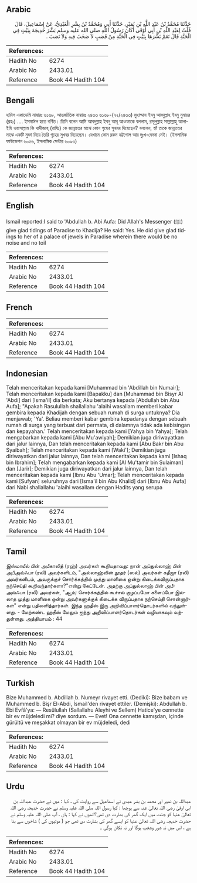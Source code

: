 ## Arabic


<div dir="rtl" lang="ar" style={{fontSize:'larger',backgroundColor:'#f8f9fa',padding:20}}>
حَدَّثَنَا مُحَمَّدُ بْنُ عَبْدِ اللَّهِ بْنِ نُمَيْرٍ، حَدَّثَنَا أَبِي وَمُحَمَّدُ بْنُ بِشْرٍ الْعَبْدِيُّ، عَنْ إِسْمَاعِيلَ، قَالَ قُلْتُ لِعَبْدِ اللَّهِ بْنِ أَبِي أَوْفَى أَكَانَ رَسُولُ اللَّهِ صلى الله عليه وسلم بَشَّرَ خَدِيجَةَ بِبَيْتٍ فِي الْجَنَّةِ قَالَ نَعَمْ بَشَّرَهَا بِبَيْتٍ فِي الْجَنَّةِ مِنْ قَصَبٍ لاَ صَخَبَ فِيهِ وَلاَ نَصَبَ ‏.‏
</div>
<div style={{backgroundColor:'#f8f9fa',padding:20, marginBottom: 10}}><table> <thead> <tr> <th>References:</th> <th></th> </tr> </thead> <tbody><tr><td>Hadith No</td><td>6274</td></tr><tr><td>Arabic No</td><td>2433.01</td></tr><tr><td>Reference</td><td>Book 44 Hadith 104</td></tr></tbody></table></div>

## Bengali


<div dir="ltr" lang="bn" style={{fontSize:'larger',backgroundColor:'#f8f9fa',padding:20}}>
হাদিস একাডেমি নাম্বারঃ ৬১৬৮, আন্তর্জাতিক নাম্বারঃ ২৪৩৩ ৬১৬৮-(৭২/২৪৩৩) মুহাম্মাদ ইবনু আবদুল্লাহ ইবনু নুমায়র (রহঃ) .... ইসমাঈল হতে বর্ণিত। তিনি বলেন আমি আবদুল্লাহ ইবনু আবূ আওফাকে বললাম, রসূলুল্লাহ সাল্লাল্লাহু আলাইহি ওয়াসাল্লাম কি খাদীজাহ্ (রাযিঃ) কে জান্নাতের মাঝে কোন গৃহের সুখবর দিয়েছেন? বললেন, হ্যাঁ তাকে জান্নাতের মাঝে একটি মুক্তা দিয়ে তৈরি গৃহের সুখবর দিয়েছেন। যেখানে কোন রকম হট্টগোল আর দুঃখ-বেদনা নেই। (ইসলামিক ফাউন্ডেশন ৬০৫৬, ইসলামিক সেন্টার ৬০৯৩)
</div>
<div style={{backgroundColor:'#f8f9fa',padding:20, marginBottom: 10}}><table> <thead> <tr> <th>References:</th> <th></th> </tr> </thead> <tbody><tr><td>Hadith No</td><td>6274</td></tr><tr><td>Arabic No</td><td>2433.01</td></tr><tr><td>Reference</td><td>Book 44 Hadith 104</td></tr></tbody></table></div>

## English


<div dir="ltr" lang="en" style={{fontSize:'larger',backgroundColor:'#f8f9fa',padding:20}}>
Ismail reported:I said to 'Abdullah b. Abi Aufa: Did Allah's Messenger (ﷺ) give glad tidings of Paradise to Khadija? He said: Yes. He did give glad tidings to her of a palace of jewels in Paradise wherein there would be no noise and no toil
</div>
<div style={{backgroundColor:'#f8f9fa',padding:20, marginBottom: 10}}><table> <thead> <tr> <th>References:</th> <th></th> </tr> </thead> <tbody><tr><td>Hadith No</td><td>6274</td></tr><tr><td>Arabic No</td><td>2433.01</td></tr><tr><td>Reference</td><td>Book 44 Hadith 104</td></tr></tbody></table></div>

## French


<div dir="ltr" lang="fr" style={{fontSize:'larger',backgroundColor:'#f8f9fa',padding:20}}>

</div>
<div style={{backgroundColor:'#f8f9fa',padding:20, marginBottom: 10}}><table> <thead> <tr> <th>References:</th> <th></th> </tr> </thead> <tbody><tr><td>Hadith No</td><td>6274</td></tr><tr><td>Arabic No</td><td>2433.01</td></tr><tr><td>Reference</td><td>Book 44 Hadith 104</td></tr></tbody></table></div>

## Indonesian


<div dir="ltr" lang="id" style={{fontSize:'larger',backgroundColor:'#f8f9fa',padding:20}}>
Telah menceritakan kepada kami [Muhammad bin 'Abdillah bin Numair]; Telah menceritakan kepada kami [Bapakku] dan [Muhammad bin Bisyr Al 'Abdi] dari [Isma'il] dia berkata; Aku bertanya kepada [Abdullah bin Abu Aufa]; "Apakah Rasulullah shallallahu 'alaihi wasallam memberi kabar gembira kepada Khadijah dengan sebuah rumah di surga untuknya? Dia menjawab; 'Ya'. Beliau memberi kabar gembira kepadanya dengan sebuah rumah di surga yang terbuat dari permata, di dalamnya tidak ada kebisingan dan kepayahan.' Telah menceritakan kepada kami [Yahya bin Yahya]; Telah mengabarkan kepada kami [Abu Mu'awiyah]; Demikian juga diriwayatkan dari jalur lainnya, Dan telah menceritakan kepada kami [Abu Bakr bin Abu Syaibah]; Telah menceritakan kepada kami [Waki']; Demikian juga diriwayatkan dari jalur lainnya, Dan telah menceritakan kepada kami [Ishaq bin Ibrahim]; Telah mengabarkan kepada kami [Al Mu'tamir bin Sulaiman] dan [Jarir]; Demikian juga diriwayatkan dari jalur lainnya, Dan telah menceritakan kepada kami [Ibnu Abu 'Umar]; Telah menceritakan kepada kami [Sufyan] seluruhnya dari [Isma'il bin Abu Khalid] dari [Ibnu Abu Aufa] dari Nabi shallallahu 'alaihi wasallam dengan Hadits yang serupa
</div>
<div style={{backgroundColor:'#f8f9fa',padding:20, marginBottom: 10}}><table> <thead> <tr> <th>References:</th> <th></th> </tr> </thead> <tbody><tr><td>Hadith No</td><td>6274</td></tr><tr><td>Arabic No</td><td>2433.01</td></tr><tr><td>Reference</td><td>Book 44 Hadith 104</td></tr></tbody></table></div>

## Tamil


<div dir="ltr" lang="ta" style={{fontSize:'larger',backgroundColor:'#f8f9fa',padding:20}}>
இஸ்மாயீல் பின் அபீகாலித் (ரஹ்) அவர்கள் கூறியதாவது: நான் அப்துல்லாஹ் பின் அபீஅவ்ஃபா (ரலி) அவர்களிடம், "அல்லாஹ்வின் தூதர் (ஸல்) அவர்கள் கதீஜா (ரலி) அவர்களிடம், அவருக்குச் சொர்க்கத்தில் முத்து மாளிகை ஒன்று கிடைக்கவிருப்பதாக நற்செய்தி கூறிவந்தார்களா?"என்று கேட்டேன். அதற்கு அப்துல்லாஹ் பின் அபீஅவ்ஃபா (ரலி) அவர்கள், "ஆம்; சொர்க்கத்தில் கூச்சல் குழப்பமோ களைப்போ இல்லாத முத்து மாளிகை ஒன்று அவர்களுக்குக் கிடைக்க விருப்பதாக நற்செய்தி சொன்னார்கள்" என்று பதிலளித்தார்கள். இந்த ஹதீஸ் இரு அறிவிப்பாளர்தொடர்களில் வந்துள்ளது. - மேற்கண்ட ஹதீஸ் மேலும் ஐந்து அறிவிப்பாளர்தொடர்கள் வழியாகவும் வந்துள்ளது. அத்தியாயம் : 44
</div>
<div style={{backgroundColor:'#f8f9fa',padding:20, marginBottom: 10}}><table> <thead> <tr> <th>References:</th> <th></th> </tr> </thead> <tbody><tr><td>Hadith No</td><td>6274</td></tr><tr><td>Arabic No</td><td>2433.01</td></tr><tr><td>Reference</td><td>Book 44 Hadith 104</td></tr></tbody></table></div>

## Turkish


<div dir="ltr" lang="tr" style={{fontSize:'larger',backgroundColor:'#f8f9fa',padding:20}}>
Bize Muhammed b. Abdillah b. Numeyr rivayet etti. (Dediki): Bize babam ve Muhammed b. Bişr El-Abdi, İsmail'den rivayet ettiler. (Demişki): Abdullah b. Ebi Evfâ'ya: — Resûlullah (Sallallahu Aleyhi ve Sellem) Hatice'ye cennette bir ev müjdeledi mi? diye sordum. — Evet! Ona cennette kamışdan, içinde gürültü ve meşakkat olmayan bir ev müjdeledi, dedi
</div>
<div style={{backgroundColor:'#f8f9fa',padding:20, marginBottom: 10}}><table> <thead> <tr> <th>References:</th> <th></th> </tr> </thead> <tbody><tr><td>Hadith No</td><td>6274</td></tr><tr><td>Arabic No</td><td>2433.01</td></tr><tr><td>Reference</td><td>Book 44 Hadith 104</td></tr></tbody></table></div>

## Urdu


<div dir="rtl" lang="ur" style={{fontSize:'larger',backgroundColor:'#f8f9fa',padding:20}}>
عبداللہ بن نمیر اور محمد بن بشر عبدی نے اسماعیل سے روایت کی ، کہا : میں نے حضرت عبداللہ بن ابی اوفیٰ رضی اللہ تعالیٰ عنہ سے پوچھا : کیا رسول اللہ صلی اللہ علیہ وسلم نے حضرت خدیجہ رضی اللہ تعالیٰ عنہا کو جنت میں ایک گھر کی بشارت دی تھی؟انھوں نے کہا : ہاں ، آپ صلی اللہ علیہ وسلم نے حضرت خدیجہ رضی اللہ تعالیٰ عنہا کو ایسے گھر کی بشارت دی تھی جو ( موتیوں کی ) شاخوں سے بنا ہے ، اس میں نہ شور وشغب ہوگا اور نہ تکان ہوگی ۔
</div>
<div style={{backgroundColor:'#f8f9fa',padding:20, marginBottom: 10}}><table> <thead> <tr> <th>References:</th> <th></th> </tr> </thead> <tbody><tr><td>Hadith No</td><td>6274</td></tr><tr><td>Arabic No</td><td>2433.01</td></tr><tr><td>Reference</td><td>Book 44 Hadith 104</td></tr></tbody></table></div>